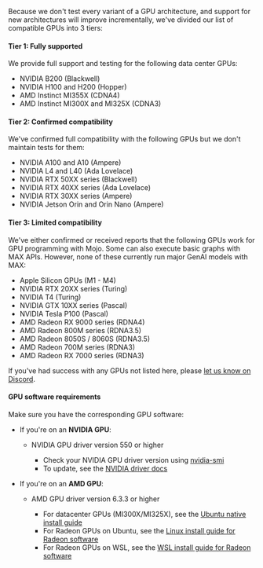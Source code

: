 Because we don't test every variant of a GPU architecture, and support for new
architectures will improve incrementally, we've divided our list of compatible
GPUs into 3 tiers:

#### Tier 1: Fully supported

We provide full support and testing for the following data center GPUs:

- NVIDIA B200 (Blackwell)
- NVIDIA H100 and H200 (Hopper)
- AMD Instinct MI355X (CDNA4)
- AMD Instinct MI300X and MI325X (CDNA3)

#### Tier 2: Confirmed compatibility

We've confirmed full compatibility with the following GPUs but we
don't maintain tests for them:

- NVIDIA A100 and A10 (Ampere)
- NVIDIA L4 and L40 (Ada Lovelace)
- NVIDIA RTX 50XX series (Blackwell)
- NVIDIA RTX 40XX series (Ada Lovelace)
- NVIDIA RTX 30XX series (Ampere)
- NVIDIA Jetson Orin and Orin Nano (Ampere)

#### Tier 3: Limited compatibility

We've either confirmed or received reports that the following GPUs work for GPU
programming with Mojo. Some can also execute basic graphs with MAX APIs.
However, none of these currently run major GenAI models with MAX:

- Apple Silicon GPUs (M1 - M4)
- NVIDIA RTX 20XX series (Turing)
- NVIDIA T4 (Turing)
- NVIDIA GTX 10XX series (Pascal)
- NVIDIA Tesla P100 (Pascal)
- AMD Radeon RX 9000 series (RDNA4)
- AMD Radeon 800M series (RDNA3.5)
- AMD Radeon 8050S / 8060S (RDNA3.5)
- AMD Radeon 700M series (RDNA3)
- AMD Radeon RX 7000 series (RDNA3)

If you've had success with any GPUs not listed here, please [let us know on
Discord](https://discord.gg/modular).

#### GPU software requirements

Make sure you have the corresponding GPU software:

- If you're on an **NVIDIA GPU**:

  - NVIDIA GPU driver version 550 or higher

    - Check your NVIDIA GPU driver version using
  [nvidia-smi](https://developer.nvidia.com/system-management-interface)
    - To update, see the [NVIDIA driver
    docs](https://www.nvidia.com/en-us/drivers/)

- If you're on an **AMD GPU**:

  - AMD GPU driver version 6.3.3 or higher

    - For datacenter GPUs (MI300X/MI325X), see the [Ubuntu native install
    guide](https://rocm.docs.amd.com/projects/install-on-linux/en/latest/install/install-methods/package-manager/package-manager-ubuntu.html)
    - For Radeon GPUs on Ubuntu, see the [Linux install guide for Radeon
    software](https://rocm.docs.amd.com/projects/radeon/en/latest/docs/install/native_linux/install-radeon.html)
    - For Radeon GPUs on WSL, see the [WSL install guide for Radeon
    software](https://rocm.docs.amd.com/projects/radeon/en/latest/docs/install/wsl/install-radeon.html)

